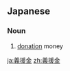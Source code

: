 ==Japanese==
{{ja-kanjitab|ぎ|えん|きん|yomi=o}}

===Noun===
{{ja-noun|ぎえんきん}}

# [[donation]] money

[[ja:義援金]]
[[zh:義援金]]